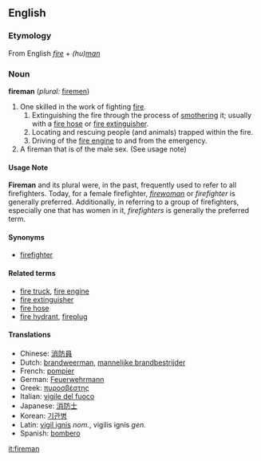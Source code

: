 ==English==
===Etymology===
From English ''[[fire]]'' + ''(hu)[[man]]''

===Noun===
'''fireman''' (''plural:'' [[firemen]])
#One skilled in the work of fighting [[fire]].
##Extinguishing the fire through the process of [[smother]]ing it; usually with a [[fire hose]] or [[fire extinguisher]].
##Locating and rescuing people (and animals) trapped within the fire.
##Driving of the [[fire engine]] to and from the emergency.
#A fireman that is of the male sex. (See usage note)

====Usage Note====
'''Fireman''' and its plural were, in the past, frequently used to refer to all firefighters. Today, for a female firefighter, ''[[firewoman]]'' or ''firefighter'' is generally preferred.  Additionally, in referring to a group of firefighters, especially one that has women in it, ''firefighters'' is generally the preferred term.

====Synonyms====
*[[firefighter]]

====Related terms====
*[[fire truck]], [[fire engine]]
*[[fire extinguisher]]
*[[fire hose]]
*[[fire hydrant]], [[fireplug]]

====Translations====
*Chinese: [[消防員]]
*Dutch: [[brandweerman]], [[mannelijke brandbestrijder]]
*French: [[pompier]]
*German: [[Feuerwehrmann]]
*Greek: [[πυροσβέστης]]
*Italian: [[vigile del fuoco]]
*Japanese: [[消防士]]
*Korean: [[기관병]]
*Latin: [[vigil ignis]] ''nom.'', vigilis ignis ''gen.''
*Spanish: [[bombero]]

[[it:fireman]]